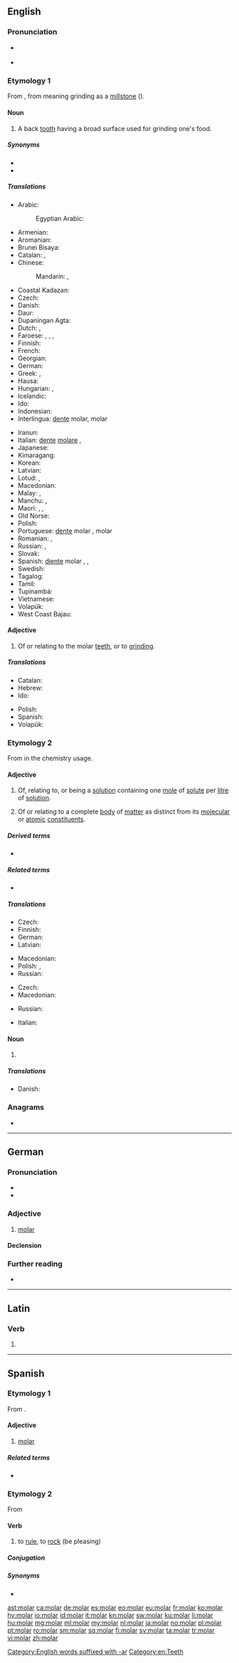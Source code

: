 ==English==

===Pronunciation===
* {{a|US}} {{IPA|/ˈmoʊlɚ/|lang=en}}
* {{rhymes|əʊlə(r)|lang=en}}

===Etymology 1===
From {{etyl|frm|en}} {{m|frm|molaire}}, from {{etyl|la|en}} {{m|la|molāris}} meaning grinding as a [[millstone]] ({{m|la|mola}}).

====Noun====
{{en-noun}}

# A back [[tooth]] having a broad surface used for grinding one's food.

=====Synonyms=====
* {{l|en|wangtooth}}
* {{l|en|grinder}}

=====Translations=====
{{trans-top|back tooth}}
* Arabic: {{t+|ar|ضِرْس|m}}
*: Egyptian Arabic: {{t+|arz|ضرس|m|tr=ders|sc=Arab}}
* Armenian: {{t+|hy|սեղանատամ}}
* Aromanian: {{t+|rup|mãseauã|f}}
* Brunei Bisaya: {{t+|bsb|bagang}}
* Catalan: {{t+|ca|queixal|m}}, {{t+|ca|molar|m}}
* Chinese:
*: Mandarin: {{t+|cmn|臼齒|sc=Hani}}, {{t+|cmn|臼齿|tr=jiùchǐ|sc=Hani}}
* Coastal Kadazan: {{t+|kzj|viang}}
* Czech: {{t+|cs|stolička|f}}
* Danish: {{t+|da|kindtand|c}}
* Daur: {{t+|dta|араа|tr=araa}}
* Dupaningan Agta: {{t+|duo|wangli}}
* Dutch: {{t+|nl|kies|m}}, {{t+|nl|maaltand|m}}
* Faroese: {{t+|fo|jakslur|m}}, {{t+|fo|jaksul|m}}, {{t+|fo|jaksil|m}}, {{t+|fo|jaksli|m}}
* Finnish: {{t+|fi|poskihammas}}
* French: {{t+|fr|molaire|f}}
* Georgian: {{t-needed|ka}}
* German: {{t+|de|Backenzahn|m}}
* Greek: {{t+|el|γομφίος|m}}, {{qualifier|colloquial}} {{t+|el|τραπεζίτης|m}}
* Hausa: {{t+|ha|matauni|m|alt=mataunī}}
* Hungarian: {{t+|hu|zápfog}}, {{t+|hu|őrlőfog}}
* Icelandic: {{t+|is|jaxl|m}}
* Ido: {{t+|io|molaro}}
* Indonesian: {{t+|id|geraham}}
* Interlingua: [[dente]] molar, molar
{{trans-mid}}
* Iranun: {{t+|ill|bagang}}
* Italian: [[dente]] [[molare]] {{g|m}}, {{t+|it|molare|m}}
* Japanese: {{t+|ja|臼歯|tr=きゅうし, kyūshi|sc=Jpan}}
* Kimaragang: {{t+|kqr|viang}}
* Korean: {{t+|ko|어금니|sc=Kore}}
* Latvian: {{t+|lv|dzeroklis|m}}
* Lotud: {{t+|dtr|tiang}}, {{t+|dtr|wiang}}
* Macedonian: {{t+|mk|катник|m}}
* Malay: {{t+|ms|geraham}}, {{t+|ms|gigi geraham}}
* Manchu: {{t+|mnc|ᠰᠠᡳᡶᠠ|tr=saifa}}, {{t+|mnc|ᠰᠠᡳᡶᠠ ᠸᡝᡳᡥᡝ|tr=saifa weihe}}
* Maori: {{t+|mi|niho pū}}, {{t+|mi|niho pūrākau}}, {{t+|mi|niho kauoro}}
* Old Norse: {{t+|non|jaxl|m}}
* Polish: {{t+|pl|trzonowiec|m}}
* Portuguese: [[dente]] molar {{g|m}}, molar {{g|m}}
* Romanian: {{t+|ro|măsea|f}}, {{t+|ro|molar|m}}
* Russian: {{t+|ru|коренно́й зуб|m}}, {{t+|ru|моля́р|m}}
* Slovak: {{t+|sk|stolička|f}}
* Spanish: [[diente]] molar {{g|m}}, {{t+|es|molar|m}}, {{t+|es|muela|f}}
* Swedish: {{t+|sv|kindtand|c}}
* Tagalog: {{t+|tl|bagang}}
* Tamil: {{t+|ta|கடைவாய்ப்பல்|sc=Taml}}
* Tupinambá: {{t+|tpn|agûeá}}
* Vietnamese: {{t+|vi|răng hàm}}
* Volapük: {{t+|vo|cügatut}}
* West Coast Bajau: {{t+|bdr|begaang}}
{{trans-bottom}}

====Adjective====
{{en-adj|-}}

# Of or relating to the molar [[teeth]], or to [[grind]]ing.

=====Translations=====
{{trans-top|back tooth}}
* Catalan: {{t+|ca|molar|m|f}}
* Hebrew: {{t|he|טוֹחֶנֶת|f|tr=toḥenét}}
* Ido: {{t+|io|molara}}
{{trans-mid}}
* Polish: {{t|pl|trzonowy|m}}
* Spanish: {{t+|es|molar|m|f}}
* Volapük: {{t|vo|cügatutik}}
{{trans-bottom}}

===Etymology 2===
From {{suffix|mole|alt1=mol(e)|ar|lang=en}} in the chemistry usage.

====Adjective====
{{en-adj|-}}

# {{lb|en|chemistry}} Of, relating to, or being a [[solution]] containing one [[mole]] of [[solute]] per [[litre]] of [[solution]].
# {{lb|en|physics}} Of or relating to a complete [[body]] of [[matter]] as distinct from its [[molecular]] or [[atomic]] [[constituent]]s.

=====Derived terms=====
* {{l|en|molarity}}

=====Related terms=====
* {{l|en|molality}}

=====Translations=====
{{trans-top|containing one mole of solute per litre of solution}}
* Czech: {{t+|cs|molární}}
* Finnish: {{t|fi|molaarinen}}
* German: {{t+|de|molar}}
* Latvian: {{t+|lv|molārs}}
{{trans-mid}}
* Macedonian: {{t|mk|моларен|m}}
* Polish: {{t+|pl|molowy|m}}, {{t+|pl|molarny|m}}
* Russian: {{t+|ru|моля́рный}}
{{trans-bottom}}

{{trans-top|relating to a complete body of matter}}
* Czech: {{t+|cs|molární}}
* Macedonian: {{t|mk|моларен|m}}
{{trans-mid}}
* Russian: {{t+|ru|моля́рный}}
{{trans-bottom}}

{{checktrans-top}}
* Italian: {{t+check|it|molare}}
{{trans-mid}}
{{trans-bottom}}

====Noun====
{{en-noun}}

# {{lb|en|chemistry}} {{def|unit of [[concentration]] equal to one [[mole]] per [[litre]]}}

=====Translations=====
{{trans-top|unit of concentration}}
* Danish: {{t|da|molar}}
{{trans-mid}}
{{trans-bottom}}

[[Category:English words suffixed with -ar]]

===Anagrams===
* {{l|en|moral}}

[[Category:en:Teeth]]

----

==German==

===Pronunciation===
* {{audio|De-molar.ogg|Audio|lang=de}}
* {{rhymes|aːɐ̯|lang=de}}

===Adjective===
{{de-adj|-}}

# {{lb|de|chemistry}} [[#English|molar]]

====Declension====
{{de-decl-adj-notcomp|molar}}

===Further reading===
* {{R:Duden}}

----

==Latin==

===Verb===
{{la-verb-form|molar}}

# {{inflection of|molō||1|s|futr|pasv|indc|lang=la}}

----

==Spanish==

===Etymology 1===
From {{etyl|la|es}} {{m|la|molāris}}.

====Adjective====
{{es-adj|f=molar|pl=molares}}

# [[#English|molar]]

=====Related terms=====
* {{l|es|muela}}

===Etymology 2===
From {{etyl|rmq|es}}

====Verb====
{{es-verb|mol|ar}}

# {{lb|es|colloquial|intransitive|Spain}} to [[rule]], to [[rock]] (be pleasing)
#: {{ux|es|'''Mola''' un montón.|translation=That's great.}}

=====Conjugation=====
{{es-conj-ar|mol}}

=====Synonyms=====
* {{l|es|gustar}}

[[ast:molar]]
[[ca:molar]]
[[de:molar]]
[[es:molar]]
[[eo:molar]]
[[eu:molar]]
[[fr:molar]]
[[ko:molar]]
[[hy:molar]]
[[io:molar]]
[[id:molar]]
[[it:molar]]
[[kn:molar]]
[[sw:molar]]
[[ku:molar]]
[[li:molar]]
[[hu:molar]]
[[mg:molar]]
[[ml:molar]]
[[my:molar]]
[[nl:molar]]
[[ja:molar]]
[[no:molar]]
[[pl:molar]]
[[pt:molar]]
[[ro:molar]]
[[sm:molar]]
[[sq:molar]]
[[fi:molar]]
[[sv:molar]]
[[ta:molar]]
[[tr:molar]]
[[vi:molar]]
[[zh:molar]]